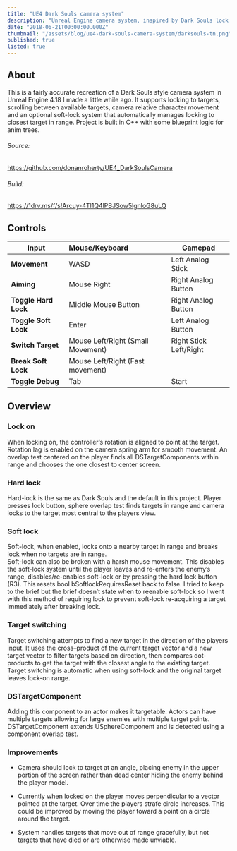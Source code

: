 ```yaml
---
title: "UE4 Dark Souls camera system"
description: "Unreal Engine camera system, inspired by Dark Souls lock on camera system."
date: "2018-06-21T00:00:00.000Z"
thumbnail: "/assets/blog/ue4-dark-souls-camera-system/darksouls-tn.png"
published: true
listed: true
---
```


<YouTube videoID="6U_VeUWlU7s" />

## About

This is a fairly accurate recreation of a Dark Souls style camera system in Unreal Engine 4.18 I made a little while ago. It supports locking to targets, scrolling between available targets, camera relative character movement and an optional soft-lock system that automatically manages locking to closest target in range. Project is built in C++ with some blueprint logic for anim trees.

###### Source:

https://github.com/donanroherty/UE4_DarkSoulsCamera

###### Build:

https://1drv.ms/f/s!Arcuy-4Tl1Q4lPBJSow5lgnloG8uLQ

## Controls

| Input                | Mouse/Keyboard                    | Gamepad                |
| -------------------- | :-------------------------------- | ---------------------- |
| **Movement**         | WASD                              | Left Analog Stick      |
| **Aiming**           | Mouse Right                       | Right Analog Button    |
| **Toggle Hard Lock** | Middle Mouse Button               | Right Analog Button    |
| **Toggle Soft Lock** | Enter                             | Left Analog Button     |
| **Switch Target**    | Mouse Left/Right (Small Movement) | Right Stick Left/Right |
| **Break Soft Lock**  | Mouse Left/Right (Fast movement)  |                        |
| **Toggle Debug**     | Tab                               | Start                  |

## Overview

### Lock on

When locking on, the controller’s rotation is aligned to point at the target. Rotation lag is enabled on the camera spring arm for smooth movement.
An overlap test centered on the player finds all DSTargetComponents within range and chooses the one closest to center screen.

### Hard lock

Hard-lock is the same as Dark Souls and the default in this project. Player presses lock button, sphere overlap test finds targets in range and camera locks to the target most central to the players view.

### Soft lock

Soft-lock, when enabled, locks onto a nearby target in range and breaks lock when no targets are in range.  
Soft-lock can also be broken with a harsh mouse movement. This disables the soft-lock system until the player leaves and re-enters the enemy’s range, disables/re-enables soft-lock or by pressing the hard lock button (R3). This resets bool bSoftlockRequiresReset back to false.
I tried to keep to the brief but the brief doesn’t state when to reenable soft-lock so I went with this method of requiring lock to prevent soft-lock re-acquiring a target immediately after breaking lock.

### Target switching

Target switching attempts to find a new target in the direction of the players input. It uses the cross–product of the current target vector and a new target vector to filter targets based on direction, then compares dot-products to get the target with the closest angle to the existing target.
Target switching is automatic when using soft-lock and the original target leaves lock-on range.

### DSTargetComponent

Adding this component to an actor makes it targetable. Actors can have multiple targets allowing for large enemies with multiple target points. DSTargetComponent extends USphereComponent and is detected using a component overlap test.

### Improvements

- Camera should lock to target at an angle, placing enemy in the upper portion of the screen rather than dead center hiding the enemy behind the player model.

- Currently when locked on the player moves perpendicular to a vector pointed at the target. Over time the players strafe circle increases. This could be improved by moving the player toward a point on a circle around the target.

- System handles targets that move out of range gracefully, but not targets that have died or are otherwise made unviable.
